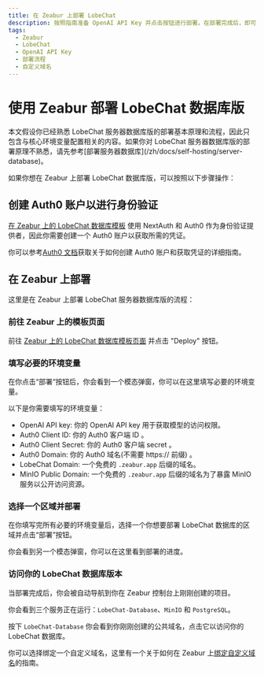 ```yaml
---
title: 在 Zeabur 上部署 LobeChat
description: 按照指南准备 OpenAI API Key 并点击按钮进行部署。在部署完成后，即可开始使用 LobeChat 并选择是否绑定自定义域名。
tags:
  - Zeabur
  - LobeChat
  - OpenAI API Key
  - 部署流程
  - 自定义域名
---
```


# 使用 Zeabur 部署 LobeChat 数据库版

<Callout type="info">
  本文假设你已经熟悉 LobeChat
  服务器数据库版的部署基本原理和流程，因此只包含与核心环境变量配置相关的内容。如果你对 LobeChat
  服务器数据库版的部署原理不熟悉，请先参考[部署服务器数据库](/zh/docs/self-hosting/server-database)。
</Callout>

如果你想在 Zeabur 上部署 LobeChat 数据库版，可以按照以下步骤操作：

## 创建 Auth0 账户以进行身份验证

[在 Zeabur 上的 LobeChat 数据库模板](https://zeabur.com/templates/RRSPSD) 使用 NextAuth 和 Auth0 作为身份验证提供者，因此你需要创建一个 Auth0 账户以获取所需的凭证。

你可以参考[Auth0 文档](/zh/docs/self-hosting/advanced/auth/next-auth/auth0)获取关于如何创建 Auth0 账户和获取凭证的详细指南。

## 在 Zeabur 上部署

这里是在 Zeabur 上部署 LobeChat 服务器数据库版的流程：

<Steps>

### 前往 Zeabur 上的模板页面

前往 [Zeabur 上的 LobeChat 数据库模板页面](https://zeabur.com/templates/RRSPSD) 并点击 "Deploy" 按钮。

### 填写必要的环境变量

在你点击“部署“按钮后，你会看到一个模态弹窗，你可以在这里填写必要的环境变量。

以下是你需要填写的环境变量：

- OpenAI API key: 你的 OpenAI API key 用于获取模型的访问权限。
- Auth0 Client ID: 你的 Auth0 客户端 ID 。
- Auth0 Client Secret: 你的 Auth0 客户端 secret 。
- Auth0 Domain: 你的 Auth0 域名(不需要 https:// 前缀) 。
- LobeChat Domain: 一个免费的 `.zeabur.app` 后缀的域名。
- MinIO Public Domain: 一个免费的 `.zeabur.app` 后缀的域名为了暴露 MinIO 服务以公开访问资源。

### 选择一个区域并部署

在你填写完所有必要的环境变量后，选择一个你想要部署 LobeChat 数据库的区域并点击“部署”按钮。

你会看到另一个模态弹窗，你可以在这里看到部署的进度。

### 访问你的 LobeChat 数据库版本

当部署完成后，你会被自动导航到你在 Zeabur 控制台上刚刚创建的项目。

你会看到三个服务正在运行：`LobeChat-Database`、`MinIO` 和 `PostgreSQL`。

按下 `LobeChat-Database` 你会看到你刚刚创建的公共域名，点击它以访问你的 LobeChat 数据库。

你可以选择绑定一个自定义域名，这里有一个关于如何在 Zeabur 上[绑定自定义域名](https://zeabur.com/docs/deploy/domain-binding)的指南。

</Steps>
